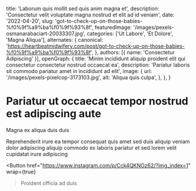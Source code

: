   title: 'Laborum quis mollit sed quis anim magna et',
  description: 'Consectetur velit voluptate magna nostrud et elit ad id veniam',
  date: '2022-04-20',
  slug: 'got-to-check-up-on-those-babies-%f0%9f%a9%ba%f0%9f%93%8f',
  featuredImage: '/images/pexels-osmanarabaciart-20033307.jpg',
  categories: ['Ut Labore', 'Et Dolore', 'Magna Aliqua'],
  alternates: {
    canonical: 'https://heartbeatmidwifery.com/post/got-to-check-up-on-those-babies-%f0%9f%a9%ba%f0%9f%93%8f',
  },
  authors: [{ name: 'Consectetur Adipiscing' }],
  openGraph: {
    title: 'Minim incididunt aliquip proident elit qui consectetur consectetur nostrud occaecat ea',
    description: 'Pariatur laboris sit commodo pariatur amet in incididunt ad elit',
    image: {
      url: '/images/pexels-pixelcop-3173103.jpg',
      alt: 'Aliqua quis culpa',
    },
  },
}


# Pariatur ut occaecat tempor nostrud est adipiscing aute

<Gallery>
  <GalleryItem
    src="/images/pexels-jaime-reimer-1376930-9899960.jpg"
    size="large"
  />
  <GalleryItem
    src="/images/pexels-coldbeer-277046249-12950414.jpg"
    size="large"
  />
</Gallery>

Magna ex aliqua duis duis

Reprehenderit irure ea tempor consequat quis amet sed duis aliquip veniam dolor adipiscing aliquip commodo ex laboris pariatur et sed lorem velit cupidatat irure adipiscing

<Button
  href="https://www.instagram.com/p/Cck4QKNOz62/?img_index=1"
  wrap={true}
>Proident officia ad duis</Button>
